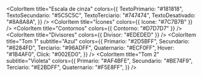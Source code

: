 
<Meta title="Design Tokens/Colors" />

<ColorPalette>
  <ColorItem
    title="Background"
    colors={{
      BgLight: "#FFFFFF",
      BgEscuro: "#F8F8F8",
      BgDisabled: "#EFEFEF",
    }}
  />
</ColorPalette>

<ColorItem
    title="Escala de cinza"
    colors={{
        TextoPrimario: "#181818",
        TextoSecundario: "#5C5C5C",
        TextoTerciario: "#747474",
        TextoDesativado: "#8A8A8A",
    }}
/>
<ColorItem title="Ícones" colors={{ Icone: "#7C7B7B" }} />
<ColorItem title="Contornos" colors={{ Contorno: "#D7D7D7" }} />
<ColorItem title="Divisores" colors={{ Divisor: "#EDEDED" }} />
<ColorItem
    title="Tom 1"
    subtitle="Azul"
    colors={{
        Primario: "#2D5BFF",
        Secundario: "#6284FD",
        Terciario: "#96ADFF",
        Quaternario: "#ECF0FF",
        Hover: "#1B4AF0",
        Click: "#002ED0",
    }}
/>
<ColorItem
    title="Tom 2"
    subtitle="Violeta"
    colors={{
        Primario: "#AF4BFE",
        Secundario: "#BE74F9",
        Terciario: "#E2BDFF",
        Quaternario: "#F5E8FF",
    }}
/>
